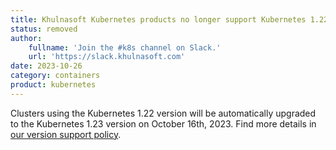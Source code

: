```yaml
---
title: Khulnasoft Kubernetes products no longer support Kubernetes 1.22
status: removed
author:
    fullname: 'Join the #k8s channel on Slack.'
    url: 'https://slack.khulnasoft.com'
date: 2023-10-26
category: containers
product: kubernetes
---
```


Clusters using the Kubernetes 1.22 version will be automatically upgraded to the Kubernetes 1.23 version on October 16th, 2023. Find more details in [our version support policy](/containers/kubernetes/reference-content/version-support-policy/#khulnasoft-kubernetes-kapsule-and-kosmos-release-calendar).

